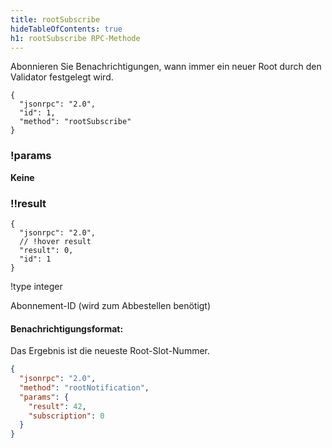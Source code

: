 ```yaml
---
title: rootSubscribe
hideTableOfContents: true
h1: rootSubscribe RPC-Methode
---
```


Abonnieren Sie Benachrichtigungen, wann immer ein neuer Root durch den Validator
festgelegt wird.

<APIMethod>

```jsonc !!request
{
  "jsonrpc": "2.0",
  "id": 1,
  "method": "rootSubscribe"
}
```

### !params

**Keine**

### !!result

```jsonc !response
{
  "jsonrpc": "2.0",
  // !hover result
  "result": 0,
  "id": 1
}
```

!type integer

Abonnement-ID (wird zum Abbestellen benötigt)

</APIMethod>

#### Benachrichtigungsformat:

Das Ergebnis ist die neueste Root-Slot-Nummer.

```json
{
  "jsonrpc": "2.0",
  "method": "rootNotification",
  "params": {
    "result": 42,
    "subscription": 0
  }
}
```
